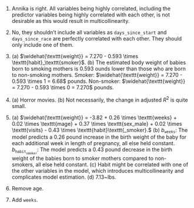 1. Annika is right. All variables being highly correlated, including the predictor variables being highly correlated with each other, is not desirable as this would result in multicollinearity.

1. No, they shouldn't include all variables as `days_since_start` and `days_since_race` are perfectly correlated with each other. They should only include one of them.

1. \(a) $\widehat{\texttt{weight}} = 7.270 - 0.593 \times \texttt{habit}_\texttt{smoker}$. (b) The estimated body weight of babies born to smoking mothers is 0.593 ounds lower than those who are born to non-smoking mothers. Smoker: $\widehat{\texttt{weight}} = 7.270 - 0.593 \times 1  = 6.68$ pounds. Non-smoker: $\widehat{\texttt{weight}} = 7.270 - 0.593 \times 0 = 7.270$ pounds.

1. \(a) Horror movies. (b) Not necessarily, the change in adjusted $R^2$ is quite small.

1. \(a) $\widehat{\texttt{weight}} = -3.82 + 0.26 \times \texttt{weeks} + 0.02 \times \texttt{mage} + 0.37 \times \texttt{sex_male} + 0.02 \times \texttt{visits} - 0.43 \times \texttt{habit}\texttt{_smoker}.$ (b) $b_{\texttt{weeks}}$: The model predicts a 0.26 pound increase in the birth weight of the baby for each additional week in length of pregnancy, all else held constant. $b_{\texttt{habit}_\texttt{smoker}}$: The model predicts a 0.43 pound decrease in the birth weight of the babies born to smoker mothers compared to non-smokers, all else held constant. (c) Habit might be correlated with one of the other variables in the model, which introduces multicollinearity and complicates model estimation. (d) 7.13~lbs.

1. Remove age.

1. Add `weeks`.
